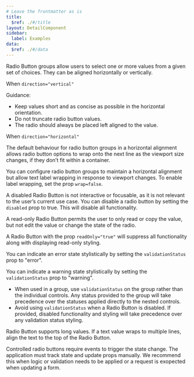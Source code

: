 ```yaml
---
# Leave the frontmatter as is
title:
  $ref: ./#/title
layout: DetailComponent
sidebar:
  label: Examples
data:
  $ref: ./#/data
---
```


<LivePreviewControls>
<LivePreview componentName="radio-button" exampleName="Default">

Radio Button groups allow users to select one or more values from a given set of choices. They can be aligned horizontally or vertically.

When `direction="vertical"`

Guidance:

- Keep values short and as concise as possible in the horizontal orientation.
- Do not truncate radio button values.
- The radio should always be placed left aligned to the value.

</LivePreview>

<LivePreview componentName="radio-button" exampleName="Horizontal" >

When `direction="horizontal"`

</LivePreview>

<LivePreview componentName="radio-button" exampleName="Wrap" >

The default behaviour for radio button groups in a horizontal alignment allows radio button options to wrap onto the next line as the viewport size changes, if they don’t fit within a container.

</LivePreview>

<LivePreview componentName="radio-button" exampleName="NoWrap" >

You can configure radio button groups to maintain a horizontal alignment but allow text label wrapping in response to viewport changes. To enable label wrapping, set the prop `wrap=false`.

</LivePreview>

<LivePreview componentName="radio-button" exampleName="Disabled" >

A disabled Radio Button is not interactive or focusable, as it is not relevant to the user’s current use case. You can disable a radio button by setting the `disabled` prop to true. This will disable all functionality.

</LivePreview>

<LivePreview componentName="radio-button" exampleName="Readonly" >

A read-only Radio Button permits the user to only read or copy the value, but not edit the value or change the state of the radio.

A Radio Button with the prop `readOnly="true"` will suppress all functionality along with displaying read-only styling.

</LivePreview>

<LivePreview componentName="radio-button" exampleName="Error">

You can indicate an error state stylistically by setting the `validationStatus` prop to "error".

</LivePreview>

<LivePreview componentName="radio-button" exampleName="Warning">

You can indicate a warning state stylistically by setting the `validationStatus` prop to "warning".

- When used in a group, use `validationStatus` on the group rather than the individual controls. Any status provided to the group will take precedence over the statuses applied directly to the nested controls.
- Avoid using `validationStatus` when a Radio Button is disabled. If provided, disabled functionality and styling will take precedence over any validation status styling.

</LivePreview>

<LivePreview componentName="radio-button" exampleName="LongText">

Radio Button supports long values. If a text value wraps to multiple lines, align the text to the top of the Radio Button.

</LivePreview>

<LivePreview componentName="radio-button" exampleName="Controlled" >

Controlled radio buttons require events to trigger the state change. The application must track state and update props manually. We recommend this when logic or validation needs to be applied or a request is exopected when updating a form.

</LivePreview>

</LivePreviewControls>
